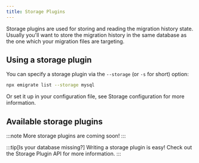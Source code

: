 ```yaml
---
title: Storage Plugins
---
```



Storage plugins are used for storing and reading the migration history state.
Usually you'll want to store the migration history in the same database as the one which your migration files are targeting.

## Using a storage plugin

You can specify a storage plugin via the `--storage` (or `-s` for short) option:

```bash
npx emigrate list --storage mysql
```

Or set it up in your configuration file, see <Link href="/reference/configuration/#storage">Storage configuration</Link> for more information.

## Available storage plugins

<CardGrid>
  <LinkCard title="File System" href="file-system/" description="The most basic storage plugin - for simple setups" />
  <LinkCard title="MySQL" href="mysql/" description="A storage plugin that uses a MySQL database for storing the migration history state" />
</CardGrid>

:::note
More storage plugins are coming soon!
:::

:::tip[Is your database missing?]
Writing a storage plugin is easy! Check out the <Link href="/reference/storage-plugin-api/">Storage Plugin API</Link> for more information.
:::
